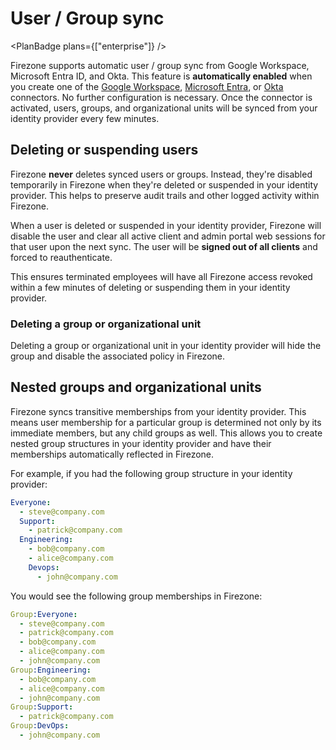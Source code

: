 
<div className="flex justify-between items-center">

# User / Group sync

<PlanBadge plans={["enterprise"]} />
</div>

Firezone supports automatic user / group sync from Google Workspace, Microsoft
Entra ID, and Okta. This feature is **automatically enabled** when you create
one of the [Google Workspace](/kb/authenticate/google),
[Microsoft Entra](/kb/authenticate/entra), or [Okta](/kb/authenticate/okta)
connectors. No further configuration is necessary. Once the connector is
activated, users, groups, and organizational units will be synced from your
identity provider every few minutes.

## Deleting or suspending users

Firezone <strong>never</strong> deletes synced users or groups. Instead, they're
disabled temporarily in Firezone when they're deleted or suspended in your
identity provider. This helps to preserve audit trails and other logged activity
within Firezone.

When a user is deleted or suspended in your identity provider, Firezone will
disable the user and clear all active client and admin portal web sessions for
that user upon the next sync. The user will be **signed out of all clients** and
forced to reauthenticate.

This ensures terminated employees will have all Firezone access revoked within a
few minutes of deleting or suspending them in your identity provider.

### Deleting a group or organizational unit

Deleting a group or organizational unit in your identity provider will hide the
group and disable the associated policy in Firezone.

## Nested groups and organizational units

Firezone syncs transitive memberships from your identity provider. This means
user membership for a particular group is determined not only by its immediate
members, but any child groups as well. This allows you to create nested group
structures in your identity provider and have their memberships automatically
reflected in Firezone.

For example, if you had the following group structure in your identity provider:

```yaml
Everyone:
  - steve@company.com
  Support:
    - patrick@company.com
  Engineering:
    - bob@company.com
    - alice@company.com
    Devops:
      - john@company.com
```

You would see the following group memberships in Firezone:

```yaml
Group:Everyone:
  - steve@company.com
  - patrick@company.com
  - bob@company.com
  - alice@company.com
  - john@company.com
Group:Engineering:
  - bob@company.com
  - alice@company.com
  - john@company.com
Group:Support:
  - patrick@company.com
Group:DevOps:
  - john@company.com
```
